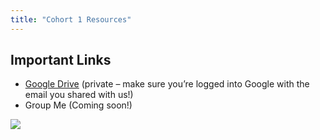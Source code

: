 ```yaml
---
title: "Cohort 1 Resources"
---
```


## Important Links

-   [Google Drive](https://drive.google.com/drive/folders/1fVxPCd0J0a2Aq3JyEq_cAvbN1KkHwWZR?usp=drive_link) (private – make sure you're logged into Google with the email you shared with us!)
-   Group Me (Coming soon!)

![](images/Image-2.jpeg){fig-align="center"}

